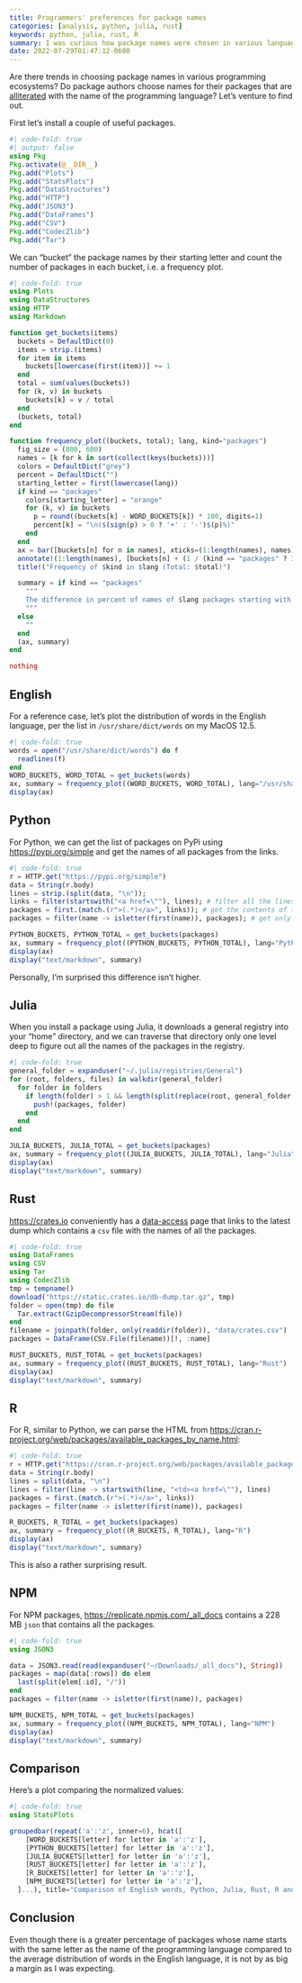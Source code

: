 ```yaml
---
title: Programmers' preferences for package names
categories: [analysis, python, julia, rust]
keywords: python, julia, rust, R
summary: I was curious how package names were chosen in various language ecosystems.
date: 2022-07-29T01:47:12-0600
---
```


Are there trends in choosing package names in various programming ecosystems?
Do package authors choose names for their packages that are [alliterated](https://en.wikipedia.org/wiki/Alliteration) with the name of the programming language?
Let's venture to find out.

First let's install a couple of useful packages.

```julia
#| code-fold: true
#| output: false
using Pkg
Pkg.activate(@__DIR__)
Pkg.add("Plots")
Pkg.add("StatsPlots")
Pkg.add("DataStructures")
Pkg.add("HTTP")
Pkg.add("JSON3")
Pkg.add("DataFrames")
Pkg.add("CSV")
Pkg.add("CodecZlib")
Pkg.add("Tar")
```

We can "bucket" the package names by their starting letter and count the number of packages in each bucket, i.e. a frequency plot.

```julia
#| code-fold: true
using Plots
using DataStructures
using HTTP
using Markdown

function get_buckets(items)
  buckets = DefaultDict(0)
  items = strip.(items)
  for item in items
    buckets[lowercase(first(item))] += 1
  end
  total = sum(values(buckets))
  for (k, v) in buckets
    buckets[k] = v / total
  end
  (buckets, total)
end

function frequency_plot((buckets, total); lang, kind="packages")
  fig_size = (800, 600)
  names = [k for k in sort(collect(keys(buckets)))]
  colors = DefaultDict("grey")
  percent = DefaultDict("")
  starting_letter = first(lowercase(lang))
  if kind == "packages"
    colors[starting_letter] = "orange"
    for (k, v) in buckets
      p = round((buckets[k] - WORD_BUCKETS[k]) * 100, digits=1)
      percent[k] = "\n($(sign(p) > 0 ? '+' : '-')$(p)%)"
    end
  end
  ax = bar([buckets[n] for n in names], xticks=(1:length(names), names), fillcolor=[colors[n] for n in names], size=(1600, 1000), legend=false, yaxis=false)
  annotate!(1:length(names), [buckets[n] + (1 / (kind == "packages" ? 350 : 500)) for n in names], [("$(round(buckets[n] * 100, digits=1))%$(percent[n])", 8) for n in names])
  title!("Frequency of $kind in $lang (Total: $total)")

  summary = if kind == "packages"
    """
    The difference in percent of names of $lang packages starting with "$starting_letter" and words in the English language starting with "$starting_letter" is $(replace(strip(percent[starting_letter]), ")" => "", "(" => "")).
    """
  else
    ""
  end
  (ax, summary)
end

nothing
```

## English

For a reference case, let's plot the distribution of words in the English language, per the list in `/usr/share/dict/words` on my MacOS 12.5.

```julia
#| code-fold: true
words = open("/usr/share/dict/words") do f
  readlines(f)
end
WORD_BUCKETS, WORD_TOTAL = get_buckets(words)
ax, summary = frequency_plot((WORD_BUCKETS, WORD_TOTAL), lang="/usr/share/dict/words", kind="words")
display(ax)
```

## Python

For Python, we can get the list of packages on PyPi using <https://pypi.org/simple> and get the names of all packages from the links.

```julia
#| code-fold: true
r = HTTP.get("https://pypi.org/simple")
data = String(r.body)
lines = strip.(split(data, "\n"));
links = filter(startswith("<a href=\""), lines); # filter all the lines that start with a link
packages = first.(match.(r">(.*)</a>", links)); # get the contents of these links, using a regex match
packages = filter(name -> isletter(first(name)), packages); # get only packages that start with a letter.

PYTHON_BUCKETS, PYTHON_TOTAL = get_buckets(packages)
ax, summary = frequency_plot((PYTHON_BUCKETS, PYTHON_TOTAL), lang="Python")
display(ax)
display("text/markdown", summary)
```

Personally, I'm surprised this difference isn't higher.

## Julia

When you install a package using Julia, it downloads a general registry into your "home" directory, and we can traverse that directory only one level deep to figure out all the names of the packages in the registry.

```julia
#| code-fold: true
general_folder = expanduser("~/.julia/registries/General")
for (root, folders, files) in walkdir(general_folder)
  for folder in folders
    if length(folder) > 1 && length(split(replace(root, general_folder => ""), "/")) == 2 && !endswith(folder, "_jll")
      push!(packages, folder)
    end
  end
end

JULIA_BUCKETS, JULIA_TOTAL = get_buckets(packages)
ax, summary = frequency_plot((JULIA_BUCKETS, JULIA_TOTAL), lang="Julia", kind="packages")
display(ax)
display("text/markdown", summary)
```

## Rust

<https://crates.io> conveniently has a [data-access](https://crates.io/data-access) page that links to the latest dump which contains a `csv` file with the names of all the packages.

```julia
#| code-fold: true
using DataFrames
using CSV
using Tar
using CodecZlib
tmp = tempname()
download("https://static.crates.io/db-dump.tar.gz", tmp)
folder = open(tmp) do file
  Tar.extract(GzipDecompressorStream(file))
end
filename = joinpath(folder, only(readdir(folder)), "data/crates.csv")
packages = DataFrame(CSV.File(filename))[!, :name]

RUST_BUCKETS, RUST_TOTAL = get_buckets(packages)
ax, summary = frequency_plot((RUST_BUCKETS, RUST_TOTAL), lang="Rust")
display(ax)
display("text/markdown", summary)
```

## R

For R, similar to Python, we can parse the HTML from <https://cran.r-project.org/web/packages/available_packages_by_name.html>:

```julia
#| code-fold: true
r = HTTP.get("https://cran.r-project.org/web/packages/available_packages_by_name.html")
data = String(r.body)
lines = split(data, "\n")
lines = filter(line -> startswith(line, "<td><a href=\""), lines)
packages = first.(match.(r">(.*)</a>", links))
packages = filter(name -> isletter(first(name)), packages)

R_BUCKETS, R_TOTAL = get_buckets(packages)
ax, summary = frequency_plot((R_BUCKETS, R_TOTAL), lang="R")
display(ax)
display("text/markdown", summary)
```

This is also a rather surprising result.

## NPM

For NPM packages, <https://replicate.npmjs.com/_all_docs> contains a 228 MB `json` that contains all the packages.

```julia
#| code-fold: true
using JSON3

data = JSON3.read(read(expanduser("~/Downloads/_all_docs"), String))
packages = map(data[:rows]) do elem
  last(split(elem[:id], "/"))
end
packages = filter(name -> isletter(first(name)), packages)

NPM_BUCKETS, NPM_TOTAL = get_buckets(packages)
ax, summary = frequency_plot((NPM_BUCKETS, NPM_TOTAL), lang="NPM")
display(ax)
display("text/markdown", summary)
```

## Comparison

Here's a plot comparing the normalized values:

```julia
#| code-fold: true
using StatsPlots

groupedbar(repeat('a':'z', inner=6), hcat([
    [WORD_BUCKETS[letter] for letter in 'a':'z'],
    [PYTHON_BUCKETS[letter] for letter in 'a':'z'],
    [JULIA_BUCKETS[letter] for letter in 'a':'z'],
    [RUST_BUCKETS[letter] for letter in 'a':'z'],
    [R_BUCKETS[letter] for letter in 'a':'z'],
    [NPM_BUCKETS[letter] for letter in 'a':'z'],
  ]...), title="Comparison of English words, Python, Julia, Rust, R and NPM packages", group=repeat(["English", "Python", "Julia", "Rust", "R", "NPM"], outer=26), yaxis=false, size=(1600, 1000))
```

## Conclusion

Even though there is a greater percentage of packages whose name starts with the same letter as the name of the programming language compared to the average distribution of words in the English language, it is not by as big a margin as I was expecting.
